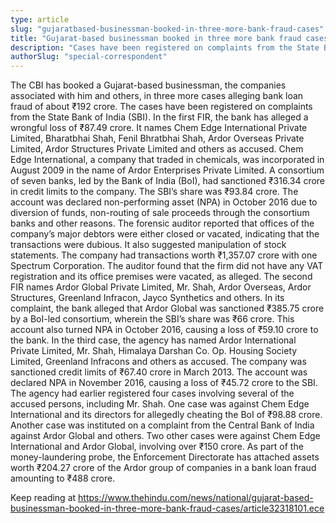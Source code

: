 ```yaml
---
type: article
slug: "gujaratbased-businessman-booked-in-three-more-bank-fraud-cases"
title: "Gujarat-based businessman booked in three more bank fraud cases"
description: "Cases have been registered on complaints from the State Bank of India"
authorSlug: "special-correspondent"
---
```


The CBI has booked a Gujarat-based businessman, the companies associated with him and others, in three more cases alleging bank loan fraud of about ₹192 crore.
The cases have been registered on complaints from the State Bank of India (SBI). In the first FIR, the bank has alleged a wrongful loss of ₹87.49 crore. It names Chem Edge International Private Limited, Bharatbhai Shah, Fenil Bhratbhai Shah, Ardor Overseas Private Limited, Ardor Structures Private Limited and others as accused.
Chem Edge International, a company that traded in chemicals, was incorporated in August 2009 in the name of Ardor Enterprises Private Limited. A consortium of seven banks, led by the Bank of India (BoI), had sanctioned ₹316.34 crore in credit limits to the company. The SBI’s share was ₹93.84 crore. 
The account was declared non-performing asset (NPA) in October 2016 due to diversion of funds, non-routing of sale proceeds through the consortium banks and other reasons.
The forensic auditor reported that offices of the company’s major debtors were either closed or vacated, indicating that the transactions were dubious. It also suggested manipulation of stock statements. 
The company had transactions worth ₹1,357.07 crore with one Spectrum Corporation. The auditor found that the firm did not have any VAT registration and its office premises were vacated, as alleged.
The second FIR names Ardor Global Private Limited, Mr. Shah, Ardor Overseas, Ardor Structures, Greenland Infracon, Jayco Synthetics and others. In its complaint, the bank alleged that Ardor Global was sanctioned ₹385.75 crore by a BoI-led consortium, wherein the SBI’s share was ₹66 crore. This account also turned NPA in October 2016, causing a loss of ₹59.10 crore to the bank.
In the third case, the agency has named Ardor International Private Limited, Mr. Shah, Himalaya Darshan Co. Op. Housing Society Limited, Greenland Infracons and others as accused. The company was sanctioned credit limits of ₹67.40 crore in March 2013. The account was declared NPA in November 2016, causing a loss of ₹45.72 crore to the SBI.
The agency had earlier registered four cases involving several of the accused persons, including Mr. Shah. One case was against Chem Edge International and its directors for allegedly cheating the BoI of ₹98.88 crore. 
 Another case was instituted on a complaint from the Central Bank of India against Ardor Global and others. Two other cases were against Chem Edge International and Ardor Global, involving over ₹150 crore.
As part of the money-laundering probe, the Enforcement Directorate has attached assets worth ₹204.27 crore of the Ardor group of companies in a bank loan fraud amounting to ₹488 crore.

Keep reading at https://www.thehindu.com/news/national/gujarat-based-businessman-booked-in-three-more-bank-fraud-cases/article32318101.ece
